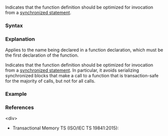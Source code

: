 {{cpp/language/attributes/title|optimize_for_synchronized|notes={{mark since tm ts}}}}
{{cpp/language/attributes/navbar}}

Indicates that the function definition should be optimized for invocation from a [[cpp/language/transactional_memory|synchronized statement]].

===Syntax===
{{sdsc begin}}
{{sdsc|1=
{{ttb|{{c/core|[[optimize_for_synchronized]]}}}}
}}
{{sdsc end}}

===Explanation===
Applies to the name being declared in a function declaration, which must be the first declaration of the function.

Indicates that the function definition should be optimized for invocation from a [[cpp/language/transactional_memory|synchronized statement]]. In particular, it avoids serializing synchronized blocks that make a call to a function that is transaction-safe for the majority of calls, but not for all calls. 

===Example===
{{example
|code=
}}

===References===
&lt;div&gt;
* Transactional Memory TS (ISO/IEC TS 19841:2015): 
{{ref std|section=7.6.6|title=Attribute for optimization in synchronized blocks|id=dcl.attr.sync}}
{{ref std end}}

{{langlinks|ja|zh}}